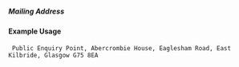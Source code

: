 ===== Mailing Address ===== 
{{for revision 1.03}}
==== Example Usage ====

<code>
<mailing-address>
Public Enquiry Point, Abercrombie House, Eaglesham Road, East Kilbride, Glasgow G75 8EA
</mailing-address>
</code>